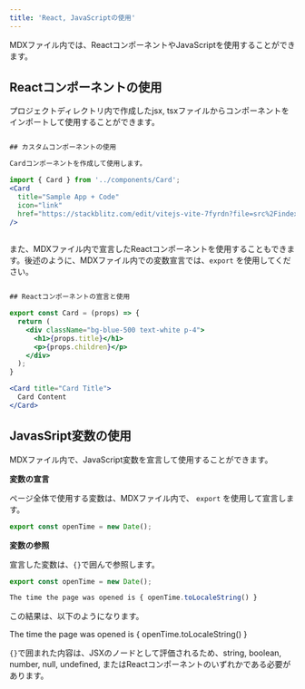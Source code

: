 ```yaml
---
title: 'React, JavaScriptの使用'
---
```


MDXファイル内では、ReactコンポーネントやJavaScriptを使用することができます。

## Reactコンポーネントの使用

プロジェクトディレクトリ内で作成したjsx, tsxファイルからコンポーネントをインポートして使用することができます。

```jsx

## カスタムコンポーネントの使用

Cardコンポーネントを作成して使用します。

import { Card } from '../components/Card';
<Card 
  title="Sample App + Code" 
  icon="link" 
  href="https://stackblitz.com/edit/vitejs-vite-7fyrdn?file=src%2Findex.mdx"
/>
  
```

また、MDXファイル内で宣言したReactコンポーネントを使用することもできます。後述のように、MDXファイル内での変数宣言では、`export` を使用してください。

```jsx

## Reactコンポーネントの宣言と使用

export const Card = (props) => {
  return (
    <div className="bg-blue-500 text-white p-4">
      <h1>{props.title}</h1>
      <p>{props.children}</p>
    </div>
  );
}

<Card title="Card Title">
  Card Content
</Card>
```


## JavasSript変数の使用

MDXファイル内で、JavaScript変数を宣言して使用することができます。

**変数の宣言**

ページ全体で使用する変数は、MDXファイル内で、 `export` を使用して宣言します。

```jsx
export const openTime = new Date();
```

**変数の参照**

宣言した変数は、`{}`で囲んで参照します。

```jsx
export const openTime = new Date();

The time the page was opened is { openTime.toLocaleString() }
```

この結果は、以下のようになります。


The time the page was opened is { openTime.toLocaleString() }


<Warning>`{}`で囲まれた内容は、JSXのノードとして評価されるため、string, boolean, number, null, undefined, またはReactコンポーネントのいずれかである必要があります。</Warning>